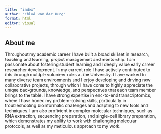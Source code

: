 ```yaml
---
title: "index"
author: "Chloé van der Burg"
format: html
editor: visual
---
```


## About me

Throughout my academic career I have built a broad skillset in research, teaching and learning, project management and mentorship. I am passionate about fostering student learning and I deeply value early career researcher development. In my current role I have actively contributed to this through multiple volunteer roles at the University. I have worked in many diverse team environments and I enjoy developing and driving new collaborative projects, through which I have come to highly appreciate the unique backgrounds, knowledge, and perspectives that each team member brings to the table. I have strong expertise in end-to-end transcriptomics, where I have honed my problem-solving skills, particularly in troubleshooting bioinformatic challenges and adapting to new tools and techniques. I am also proficient in complex molecular techniques, such as RNA extraction, sequencing preparation, and single-cell library preparation, which demonstrates my ability to work with challenging molecular protocols, as well as my meticulous approach to my work.
